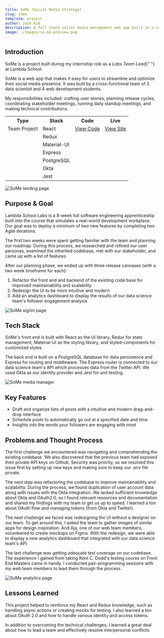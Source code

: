 ```yaml
---
title: SoMe (Social Media Strategy)
slug: some
template: project
author: Jack Kim
description: A full stack social media management web app built in a cross functional team.
image: ./images/so-me-preview.png
---
```


<ProjectWrapper>


## Introduction

<p>
  SoMe is a project built during my internship role as a <em>Labs Team Lead</em>{" "}
  at Lambda School.
</p>

<p>
  SoMe is a web app that makes it easy for users to streamline and optimize
  their social media presence. It was built by a cross-functional team of 3 data
  scientist and 4 web development students.
</p>

<p>
  My responsibilities included: crafting user stories, planning release cycles,
  coordinating stakeholder meetings, running daily standup meetings, and making
  technical contributions.
</p>

<table>
  <tbody>
    <tr>
      <th>Type</th>
      <th>Stack</th>
      <th>Code</th>
      <th>Live</th>
    </tr>
    <tr>
      <td>Team Project</td>
      <td>React</td>
      <td>
        <a href="https://github.com/some-labs-24/front-end" target="_blank">
          View Code
        </a>
      </td>
      <td>
        <a href="https://so-me.app" target="_blank">
          View Site
        </a>
      </td>
    </tr>
    <tr>
      <td></td>
      <td>Redux</td>
      <td></td>
      <td></td>
    </tr>
    <tr>
      <td></td>
      <td>Material-UI</td>
      <td></td>
      <td></td>
    </tr>
    <tr>
      <td></td>
      <td>Express</td>
      <td></td>
      <td></td>
    </tr>
    <tr>
      <td></td>
      <td>PostgreSQL</td>
      <td></td>
      <td></td>
    </tr>
    <tr>
      <td></td>
      <td>Okta</td>
      <td></td>
      <td></td>
    </tr>
    <tr>
      <td></td>
      <td>Jest</td>
      <td></td>
      <td></td>
    </tr>
  </tbody>
</table>

<ImageWrapper>


![SoMe landing page](./images/so-me-landing.png)

</ImageWrapper>


## Purpose & Goal

<p>
  Lambda School Labs is a 8-week full software engineering apprenticeship built
  into the course that simulates a real-world development workplace. Our goal
  was to deploy a minimum of two new features by completing two Agile
  iterations.
</p>

<p>
  The first two weeks were spent getting familiar with the team and planning our
  roadmap. During this process, we researched and refined our user personas,
  examined the inherited codebase, met with our stakeholder, and came up with a
  list of features.
</p>

<p>
  After our planning phase, we ended up with three release canvases (with a two
  week timeframe for each):
  <ol>
    <li>
      Refactor the front and and backend of the existing code base for improved
      maintainability and scalability
    </li>
    <li>Redesign the UI to be more intuitive and modern</li>
    <li>
      Add an analytics dashboard to display the results of our data science
      team's follower engagement analysis
    </li>
  </ol>
</p>

<ImageWrapper>


![SoMe signin page](./images/so-me-signin.png)

</ImageWrapper>


## Tech Stack

<p>
  SoMe's front end is built with React as the UI library, Redux for state
  management, Material-UI as the styling library, and styled-components for
  customized styles.
</p>
<p>
  The back end is built on a PostgreSQL database for data persistence and
  Express for routing and middleware. The Express router is connected to our
  data science team's API which processes data from the Twitter API. We used
  Okta as our identity provider and Jest for unit testing.
</p>

<ImageWrapper>


![SoMe media manager](./images/so-me-media-manager.png)

</ImageWrapper>


## Key Features

<ul>
  <li>
    Draft and organize lists of posts with a intuitive and modern drag-and-drop
    interface
  </li>
  <li>Schedule posts to automatically go out at a specified date and time</li>
  <li>Insights into the words your followers are engaging with most</li>
</ul>

## Problems and Thought Process

<p>
  The first challenge we encountered was navigating and comprehending the
  existing codebase. We also discovered that the previous team had exposed their
  private API keys on Github. Security was priority, so we resolved this issue
  first by setting up new keys and making sure to keep our .env file private.
</p>

<p>
  The next step was refactoring the codebase to improve maintainability and
  scalability. During the process, we found duplication of user account data
  along with issues with the Okta integration. We lacked sufficient knowledge
  about Okta and OAuth2.0, so I found relevant resources and documentation and
  shared my findings with my team to get us up to speed. I learned a ton about
  OAuth flow and managing tokens (from Okta and Twitter).
</p>

<p>
  The next challenge we faced was redesigning the UI without a designer on our
  team. To get around this, I asked the team to gather images of similar apps
  for design inspiration. And Aja, one of our web team members, volunteered to
  create mockups on Figma. With the redesign, we were able to display a new
  analytics dashboard that integrated with our data science team's API.
</p>
<p>
  The last challenge was getting adequate test coverage on our codebase. The
  experience I gained from taking Kent C. Dodd's testing course on Front End
  Masters came in handy. I conducted pair-programming sessions with my web team
  members to lead them through the process.
</p>

<ImageWrapper>


![SoMe analytics page](./images/so-me-analytics.png)

</ImageWrapper>


## Lessons Learned

<p>
  This project helped to reinforce my React and Redux knowledge, such as
  handling async actions or creating mocks for testing. I also learned a ton
  about OAuth 2.0 and how to handle various identity and access tokens.
</p>

<p>
  In addition to overcoming the technical challenges, I learned a great deal
  about how to lead a team and effectively resolve interpersonal conflicts.
</p>

</ProjectWrapper>

